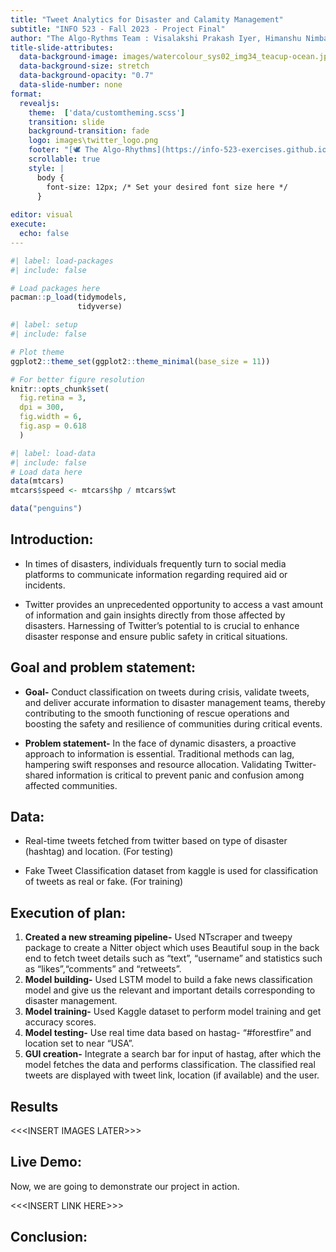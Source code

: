 ```yaml
---
title: "Tweet Analytics for Disaster and Calamity Management"
subtitle: "INFO 523 - Fall 2023 - Project Final"
author: "The Algo-Rythms Team : Visalakshi Prakash Iyer, Himanshu Nimbarte, Shakir Ahmed, Avikal Singh, Poojitha Pasala"
title-slide-attributes:
  data-background-image: images/watercolour_sys02_img34_teacup-ocean.jpg
  data-background-size: stretch
  data-background-opacity: "0.7"
  data-slide-number: none
format:
  revealjs:
    theme:  ['data/customtheming.scss']
    transition: slide
    background-transition: fade
    logo: images\twitter_logo.png
    footer: "[🕊 The Algo-Rhythms](https://info-523-exercises.github.io/project-final-The-Algo-Rhythms/)"
    scrollable: true
    style: |
      body {
        font-size: 12px; /* Set your desired font size here */
      }
  
editor: visual
execute:
  echo: false
---
```


```r
#| label: load-packages
#| include: false

# Load packages here
pacman::p_load(tidymodels,
               tidyverse)

```

```r
#| label: setup
#| include: false

# Plot theme
ggplot2::theme_set(ggplot2::theme_minimal(base_size = 11))

# For better figure resolution
knitr::opts_chunk$set(
  fig.retina = 3, 
  dpi = 300, 
  fig.width = 6, 
  fig.asp = 0.618 
  )
```

```r
#| label: load-data
#| include: false
# Load data here
data(mtcars)
mtcars$speed <- mtcars$hp / mtcars$wt

data("penguins")
```

## Introduction: {.smaller}

-   In times of disasters, individuals frequently turn to social media platforms to communicate information regarding required aid or incidents.

-   Twitter provides an unprecedented opportunity to access a vast amount of information and gain insights directly from those affected by disasters. Harnessing of Twitter's potential to is crucial to enhance disaster response and ensure public safety in critical situations.

## Goal and problem statement: {.smaller}

-   **Goal-** Conduct classification on tweets during crisis, validate tweets, and deliver accurate information to disaster management teams, thereby contributing to the smooth functioning of rescue operations and boosting the safety and resilience of communities during critical events.

-   **Problem statement-** In the face of dynamic disasters, a proactive approach to information is essential. Traditional methods can lag, hampering swift responses and resource allocation. Validating Twitter-shared information is critical to prevent panic and confusion among affected communities.

## Data: {.smaller}

-   Real-time tweets fetched from twitter based on type of disaster (hashtag) and location. (For testing)

-   Fake Tweet Classification dataset from kaggle is used for classification of tweets as real or fake. (For training)

## Execution of plan: {.smaller}

1.  **Created a new streaming pipeline-** Used NTscraper and tweepy package to create a Nitter object which uses Beautiful soup in the back end to fetch tweet details such as "text", "username" and statistics such as "likes","comments" and "retweets".
2.  **Model building-** Used LSTM model to build a fake news classification model and give us the relevant and important details corresponding to disaster management.
3.  **Model training-** Used Kaggle dataset to perform model training and get accuracy scores.
4.  **Model testing-** Use real time data based on hastag- "#forestfire" and location set to near "USA".
5.  **GUI creation-** Integrate a search bar for input of hastag, after which the model fetches the data and performs classification. The classified real tweets are displayed with tweet link, location (if available) and the user.

## Results {.smaller}

\<\<\<INSERT IMAGES LATER\>\>\>

## Live Demo: {.smaller}

Now, we are going to demonstrate our project in action.

\<\<\<INSERT LINK HERE\>\>\>

## Conclusion: {.smaller}
